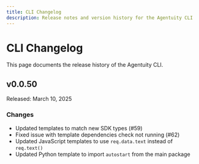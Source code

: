 ```yaml
---
title: CLI Changelog
description: Release notes and version history for the Agentuity CLI
---
```



# CLI Changelog

This page documents the release history of the Agentuity CLI.

## v0.0.50

<Callout type="info">
  Released: March 10, 2025
</Callout>

### Changes

- Updated templates to match new SDK types (#59)
- Fixed issue with template dependencies check not running (#62)
- Updated JavaScript templates to use `req.data.text` instead of `req.text()`
- Updated Python template to import `autostart` from the main package
